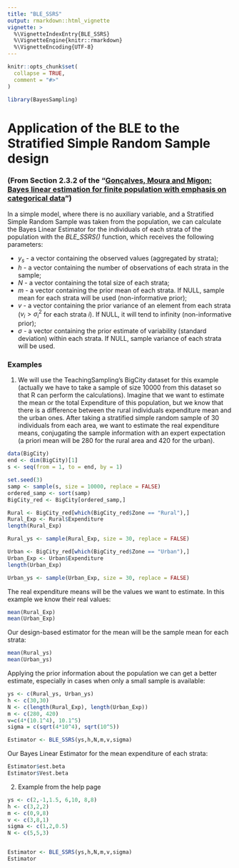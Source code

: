 ---
title: "BLE_SSRS"
output: rmarkdown::html_vignette
vignette: >
  %\VignetteIndexEntry{BLE_SSRS}
  %\VignetteEngine{knitr::rmarkdown}
  %\VignetteEncoding{UTF-8}
---

```{r, include = FALSE}
knitr::opts_chunk$set(
  collapse = TRUE,
  comment = "#>"
)
```

```{r setup}
library(BayesSampling)
```


# Application of the BLE to the Stratified Simple Random Sample design  

### (From Section 2.3.2 of the "[Gonçalves, Moura and Migon: Bayes linear estimation for finite population with emphasis on categorical data](https://www150.statcan.gc.ca/n1/en/catalogue/12-001-X201400111886)") 

In a simple model, where there is no auxiliary variable, and a Stratified Simple Random Sample was taken from the population, we can calculate the Bayes Linear Estimator for the individuals of each strata of the population with the _BLE_SSRS()_ function, which receives the following parameters:  

* $y_s$ - a vector containing the observed values (aggregated by strata);
* $h$ - a vector containing the number of observations of each strata in the sample;
* $N$ - a vector containing the total size of each strata;
* $m$ - a vector containing the prior mean of each strata. If NULL, sample mean for each strata will be used (non-informative prior);
* $v$ - a vector containing the prior variance of an element from each strata ($v_i> \sigma_i^2$ for each strata $i$). If NULL, it will tend to infinity (non-informative prior);
* $\sigma$ - a vector containing the prior estimate of variability (standard deviation) within each strata. If NULL, sample variance of each strata will be used.





### Examples

1. We will use the TeachingSampling's BigCity dataset for this example (actually we have to take a sample of size $10000$ from this dataset so that R can perform the calculations). Imagine that we want to estimate the mean or the total Expenditure of this population, but we know that there is a difference  between the rural individuals expenditure mean and the urban ones. After taking a stratified simple random sample of 30 individuals from each area, we want to estimate the real expenditure means, conjugating the sample information with an expert expectation (a priori mean will be $280$ for the rural area and $420$ for the urban).  


```{r ex 1, message=FALSE, warning=FALSE}
data(BigCity)
end <- dim(BigCity)[1]
s <- seq(from = 1, to = end, by = 1)

set.seed(3)
samp <- sample(s, size = 10000, replace = FALSE)
ordered_samp <- sort(samp)
BigCity_red <- BigCity[ordered_samp,]

Rural <- BigCity_red[which(BigCity_red$Zone == "Rural"),]
Rural_Exp <- Rural$Expenditure
length(Rural_Exp)

Rural_ys <- sample(Rural_Exp, size = 30, replace = FALSE)

Urban <- BigCity_red[which(BigCity_red$Zone == "Urban"),]
Urban_Exp <- Urban$Expenditure
length(Urban_Exp)

Urban_ys <- sample(Urban_Exp, size = 30, replace = FALSE)
```
  
    
The real expenditure means will be the values we want to estimate. In this example we know their real values:  

```{r ex 1.1}
mean(Rural_Exp)
mean(Urban_Exp)
```


Our design-based estimator for the mean will be the sample mean for each strata:  
  
```{r ex 1.2}
mean(Rural_ys)
mean(Urban_ys)
```
  
  
Applying the prior information about the population we can get a better estimate, especially in cases when only a small sample is available:  

```{r ex 1.3}
ys <- c(Rural_ys, Urban_ys)
h <- c(30,30)
N <- c(length(Rural_Exp), length(Urban_Exp))
m <- c(280, 420)
v=c(4*(10.1^4), 10.1^5)
sigma = c(sqrt(4*10^4), sqrt(10^5))

Estimator <- BLE_SSRS(ys,h,N,m,v,sigma)
```

  
Our Bayes Linear Estimator for the mean expenditure of each strata:  

```{r ex 1.4}
Estimator$est.beta
Estimator$Vest.beta
```





2. Example from the help page

```{r ex 2}
ys <- c(2,-1,1.5, 6,10, 8,8)
h <- c(3,2,2)
m <- c(0,9,8)
v <- c(3,8,1)
sigma <- c(1,2,0.5)
N <- c(5,5,3)


Estimator <- BLE_SSRS(ys,h,N,m,v,sigma)
Estimator
```







